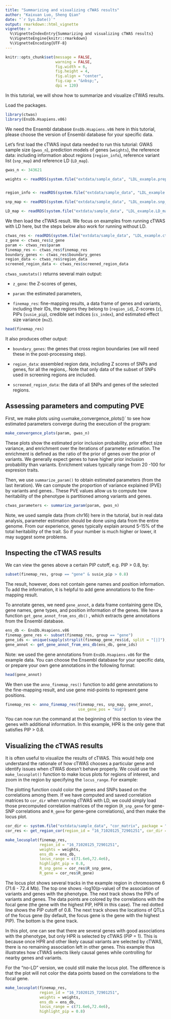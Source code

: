 ```yaml
---
title: "Summarizing and visualizing cTWAS results"
author: "Kaixuan Luo, Sheng Qian"
date: "`r Sys.Date()`"
output: rmarkdown::html_vignette
vignette: >
  %\VignetteIndexEntry{Summarizing and visualizing cTWAS results}
  %\VignetteEngine{knitr::rmarkdown}
  %\VignetteEncoding{UTF-8}
---
```



```r
knitr::opts_chunk$set(message = FALSE,
                      warning = FALSE,
                      fig.width = 6,
                      fig.height = 4,
                      fig.align = "center",
                      fig.cap = "&nbsp;",
                      dpi = 120)
```


In this tutorial, we will show how to summarize and visualize cTWAS results.

Load the packages.
```r
library(ctwas)
library(EnsDb.Hsapiens.v86)
```


We need the Ensembl database `EnsDb.Hsapiens.v86` here in this tutorial, please choose the version of Ensembl database for your specific data. 

Let's first load the cTWAS input data needed to run this tutorial: 
GWAS sample size (`gwas_n`), prediction models of genes (`weights`), the reference data: including information about regions (`region_info`), reference variant list (`snp_map`) and reference LD (`LD_map`).

```r
gwas_n <- 343621

weights <- readRDS(system.file("extdata/sample_data", "LDL_example.preprocessed.weights.RDS", package = "ctwas"))


region_info <- readRDS(system.file("extdata/sample_data", "LDL_example.region_info.RDS", package = "ctwas"))

snp_map <- readRDS(system.file("extdata/sample_data", "LDL_example.snp_map.RDS", package = "ctwas"))

LD_map <- readRDS(system.file("extdata/sample_data", "LDL_example.LD_map.RDS", package = "ctwas"))
```



We then load the cTWAS result. We focus on examples from running cTWAS with LD here, but the steps below also work for running without LD.

```r
ctwas_res <- readRDS(system.file("extdata/sample_data", "LDL_example.ctwas_sumstats_res.RDS", package = "ctwas"))
z_gene <- ctwas_res$z_gene
param <- ctwas_res$param
finemap_res <- ctwas_res$finemap_res
boundary_genes <- ctwas_res$boundary_genes
region_data <- ctwas_res$region_data
screened_region_data <- ctwas_res$screened_region_data
```


`ctwas_sumstats()` returns several main output: 

+ `z_gene`: the Z-scores of genes, 

+ `param`: the estimated parameters,
 
+ `finemap_res`: fine-mapping results, a data frame of genes and variants, including their IDs, the regions they belong to (`region_id`), Z-scores (`z`), PIPs (`susie_pip`), credible set indices (`cs_index`), and estimated effect size variance (`mu2`).

```r
head(finemap_res)
```


It also produces other output: 

+ `boundary_genes`: the genes that cross region boundaries (we will need these in the post-processing step). 

+ `region_data`: assembled region data, including Z scores of SNPs and genes, for all the regions,. Note that only data of the subset of SNPs used in screening regions are included. 

+ `screened_region_data`: the data of all SNPs and genes of the selected regions. 


## Assessing parameters and computing PVE

First, we make plots using `use `make_convergence_plots()` to see how estimated parameters converge during the execution of the program:

```r
make_convergence_plots(param, gwas_n)
```


These plots show the estimated prior inclusion probability, prior effect size variance, and enrichment over the iterations of parameter estimation. The enrichment is defined as the ratio of the prior of genes over the prior of variants. We generally expect genes to have higher prior inclusion probability than variants. Enrichment values typically range from 20 -100 for expresion traits. 

Then, we use `summarize_param()` to obtain estimated parameters (from the last iteration). We can compute the proportion of variance explained (PVE) by variants and genes.. These PVE values allow us to compute how heritability of the phenotype is partitioned among variants and genes.

```r
ctwas_parameters <- summarize_param(param, gwas_n)
```


Note, we used sample data (from chr16) here in the tutorial, but in real data analysis, parameter estimation should be done using data from the entire genome.  From our experience, genes typically explain around 5-15% of the total heritability of the trait. So if your number is much higher or lower, it may suggest some problems.

## Inspecting the cTWAS results

We can view the genes above a certain PIP cutoff, e.g. PIP > 0.8, by: 

```r
subset(finemap_res, group == "gene" & susie_pip > 0.8)
```


The result, however, does not contain gene names and position information. To add the information, it is helpful to add gene annotations to the fine-mapping result.

To annotate genes, we need `gene_annot`, a data frame containing gene IDs, gene names, gene types, and position information of the genes. We have a function `get_gene_annot_from_ens_db()` , which extracts gene annotations from the Ensembl database. 
```r
ens_db <- EnsDb.Hsapiens.v86
finemap_gene_res <- subset(finemap_res, group == "gene")
gene_ids <- unique(sapply(strsplit(finemap_gene_res$id, split = "[|]"), "[[", 1))
gene_annot <- get_gene_annot_from_ens_db(ens_db, gene_ids)
```


Note: we used the gene annotations from `EnsDb.Hsapiens.v86` for the example data. You can  choose the Ensembl database for your specific data, or prepare your own gene annotations in the following format:

```r
head(gene_annot)
```



We then use the `anno_finemap_res()` function to add gene annotations to the fine-mapping result, and use gene mid-points to represent gene positions.

```r
finemap_res <- anno_finemap_res(finemap_res, snp_map, gene_annot,
                                use_gene_pos = "mid")
```


You can now run the command at the beginning of this section to view the genes with additional information. In this example, HPR is the only gene that satisfies PIP > 0.8.


## Visualizing the cTWAS results

It is often useful to visualize the results of cTWAS. This would help one understand the rationale of how cTWAS chooses a particular gene and identify issues when cTWAS doesn’t behave properly. We could use the `make_locusplot()` function to make locus plots for regions of interest, and zoom in the region by specifying the `locus_range`. For example:

The plotting function could color the genes and SNPs based on  the correlations among them. If we have computed and saved correlation matrices to `cor_dir` when running cTWAS with LD, we could simply load those precomputed correlation matrices of the region (`R_snp_gene` for gene-SNP correlations and `R_gene` for gene-gene correlations), and then make the locus plot. 

```r
cor_dir <- system.file("extdata/sample_data", "cor_matrix", package = "ctwas")
cor_res <- get_region_cor(region_id = "16_71020125_72901251", cor_dir = cor_dir)
```


```r
make_locusplot(finemap_res,
               region_id = "16_71020125_72901251",
               weights = weights,
               ens_db = ens_db, 
               locus_range = c(71.6e6,72.4e6),
               highlight_pip = 0.8,
               R_snp_gene = cor_res$R_snp_gene,
               R_gene = cor_res$R_gene)
```


The locus plot shows several tracks in the example region in chromosome 6 (71.6 - 72.4 Mb). The top one shows -log10(p-value) of the association of variants and genes with the phenotype. The next track shows the PIPs of variants and genes.  The data points are colored by the correlations with the focal gene (the gene with the highest PIP, HPR in this case). The red dotted line shows the PIP cutoff of 0.8. The next track shows the locations of QTLs of the focus gene (by default, the focus gene is the gene with the highest PIP). The bottom is the gene track.

In this plot, one can see that there are several genes with good associations with the phenotype, but only HPR is selected by cTWAS (PIP = 1). This is because once HPR and other likely causal variants are selected by cTWAS, there is no remaining association left in other genes. This example thus illustrates how cTWAS selects likely causal genes while controlling for nearby genes and variants. 

For the "no-LD" version, we could still make the locus plot. The difference is that the plot will not  color the data points based on the correlations to the focal gene.

```r
make_locusplot(finemap_res,
               region_id = "16_71020125_72901251",
               weights = weights,
               ens_db = ens_db,
               locus_range = c(71.6e6,72.4e6),
               highlight_pip = 0.8)
```


